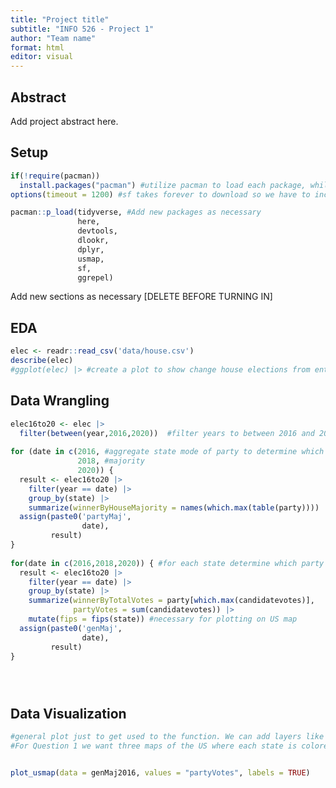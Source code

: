 ```yaml
---
title: "Project title"
subtitle: "INFO 526 - Project 1"
author: "Team name"
format: html
editor: visual
---
```


## Abstract

Add project abstract here.

## Setup
```r
if(!require(pacman))
  install.packages("pacman") #utilize pacman to load each package, while ensuring nothing is redownloaded unnecesarily
options(timeout = 1200) #sf takes forever to download so we have to increase the timeout time

pacman::p_load(tidyverse, #Add new packages as necessary
               here,
               devtools,
               dlookr,
               dplyr,
               usmap,
               sf,
               ggrepel)


```
Add new sections as necessary [DELETE BEFORE TURNING IN]

## EDA
```r
elec <- readr::read_csv('data/house.csv')
describe(elec)
#ggplot(elec) |> #create a plot to show change house elections from entire dataset


```

## Data Wrangling
```r
elec16to20 <- elec |>
  filter(between(year,2016,2020))  #filter years to between 2016 and 2020
 
for (date in c(2016, #aggregate state mode of party to determine which party has the 
               2018, #majority
               2020)) {
  result <- elec16to20 |>
    filter(year == date) |>
    group_by(state) |>
    summarize(winnerByHouseMajority = names(which.max(table(party))))
  assign(paste0('partyMaj', 
                date), 
         result)
}
  
for(date in c(2016,2018,2020)) { #for each state determine which party got the most votes
  result <- elec16to20 |>
    filter(year == date) |>
    group_by(state) |>
    summarize(winnerByTotalVotes = party[which.max(candidatevotes)], 
              partyVotes = sum(candidatevotes)) |>
    mutate(fips = fips(state)) #necessary for plotting on US map
  assign(paste0('genMaj',
                date), 
         result)
}





```


## Data Visualization
```r
#general plot just to get used to the function. We can add layers like a ggplot object
#For Question 1 we want three maps of the US where each state is colored based on the winning party, then also a number for each state corresponding to the party that had the most votes


plot_usmap(data = genMaj2016, values = "partyVotes", labels = TRUE)
```


